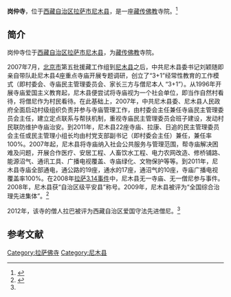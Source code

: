 {{Infobox Tibetan Buddhist monastery
|name =岗仲寺
|image =
|image size = 250px
|alt = 
|caption = 
|t=
|w=
|to = 
|ipa={{IPA|}}
|z=
|thdl=
|e=
|tc=崗仲寺
|s=岗仲寺
|p=
|m=
|k=
|pushpin_map = 
|latd =  | latm =  | lats =  | latNS = 
|longd=  | longm= | longs =| longEW = 
|iso_region = 
|map_caption = 
|mapsize = 
|location_country = 中国
|location = {{CHN}}[[西藏自治区|西藏自治区]][[拉萨市|拉萨市]][[尼木县|尼木县]]
|coordinates_display =
|founded_by = 
|date_founded =
|date_renovated =
|sect =
|mather =
|children =
|dedicated_to = 
|tulku =
|head_lama = 
|head_mgh =
|no._of_monks = 
|architecture = 
|festivals =
|footnotes = 
}}

'''岗仲寺'''，位于[[西藏自治区|西藏自治区]][[拉萨市|拉萨市]][[尼木县|尼木县]]，是一座[[藏传佛教|藏传佛教]]寺院。<ref name=mingdan>{{Cite web |url=http://www.lasa.gov.cn/Item/38763.aspx |title=自治区和谐模范寺庙和爱国守法先进僧尼名单，中国拉萨，2012年05月03日 |access-date=2013年8月17日 |archive-date=2013年9月28日 |archive-url=https://web.archive.org/web/20130928220630/http://www.lasa.gov.cn/Item/38763.aspx |dead-url=yes }}</ref>

==简介==
岗仲寺位于[[西藏自治区|西藏自治区]][[拉萨市|拉萨市]][[尼木县|尼木县]]，为[[藏传佛教|藏传佛教]]寺院。

2007年7月，[[北京市|北京市]]第五批援藏工作组到[[尼木县|尼木县]]之后，中共尼木县委书记刘颖随即亲自带队赴尼木县4座重点寺庙开展专题调研，创立了“3+1”经常性教育的工作模式（即村委会、寺庙民主管理委员会、家长三方与僧尼本人 “3+1”）。从1996年开展寺庙爱国主义教育起，尼木县便尝试将寺庙视为一个社会单位，即当作自然村看待，将僧尼作为村民看待。在此基础上，2007年，中共尼木县委、尼木县人民政府全面启动村级组织负责并参与寺庙管理工作，由村委会主任兼任寺庙民主管理委员会主任，建立定点联系与帮扶机制，重视寺庙民主管理委员会班子建设，发动村民联防维护寺庙治安。到2011年，尼木县22座寺庙、拉康、日追的民主管理委员会主任或民主管理小组长均由村党支部副书记（即村委会主任）兼任，兼任率100%。2007年起，尼木县将寺庙纳入社会公共服务与管理范围，帮寺庙解决困难及问题，开展合作医疗、安居工程、人畜饮水工程、电力农网改造、修桥铺路、能源沼气、通讯工具、广播电视覆盖、寺庙绿化、文物保护等等。到2011年，尼木县寺庙全部通电，通公路的19座，通水的17座，通沼气的10座，寺庙广播电视覆盖率100%。在2008年[[2008年藏区骚乱|拉萨3.14事件]]中，尼木县无一寺庙、无一僧尼参与事件。2008年，尼木县获“自治区级平安县”称号。2009年，尼木县被评为“全国综合治理先进集体”。<ref name=chuangxin>{{Cite web |url=http://www.chinainnovations.org/Item.aspx?id=24108 |title=西藏自治区尼木县委、县政府：寺庙管理服务机制创新，中国政府创新网，2011年02月05日 |access-date=2013年8月17日 |archive-date=2017年4月15日 |archive-url=https://web.archive.org/web/20170415201059/http://www.chinainnovations.org/Item.aspx?id=24108 |dead-url=no }}</ref>

2012年，该寺的僧人拉巴被评为西藏自治区爱国守法先进僧尼。<ref name=mingdan/>

==参考文献==
{{reflist}}

{{拉萨地标}}
[[Category:拉萨佛寺|Category:拉萨佛寺]]
[[Category:尼木县|Category:尼木县]]